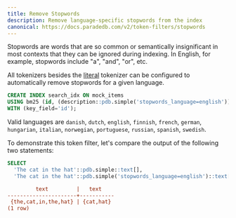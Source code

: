 ```yaml
---
title: Remove Stopwords
description: Remove language-specific stopwords from the index
canonical: https://docs.paradedb.com/v2/token-filters/stopwords
---
```


Stopwords are words that are so common or semantically insignificant in most contexts that they can be ignored during indexing.
In English, for example, stopwords include "a", "and", "or", etc.

All tokenizers besides the [literal](/v2/tokenizers/available-tokenizers/exact) tokenizer can be configured to automatically remove stopwords
for a given language.

```sql
CREATE INDEX search_idx ON mock_items
USING bm25 (id, (description::pdb.simple('stopwords_language=english')))
WITH (key_field='id');
```

Valid languages are `danish`, `dutch`, `english`, `finnish`, `french`, `german`, `hungarian`, `italian`, `norwegian`, `portuguese`, `russian`, `spanish`, `swedish`.

To demonstrate this token filter, let's compare the output of the following two statements:

```sql
SELECT
  'The cat in the hat'::pdb.simple::text[],
  'The cat in the hat'::pdb.simple('stopwords_language=english')::text[];
```

```ini Expected Response
         text         |   text
----------------------+-----------
 {the,cat,in,the,hat} | {cat,hat}
(1 row)
```
